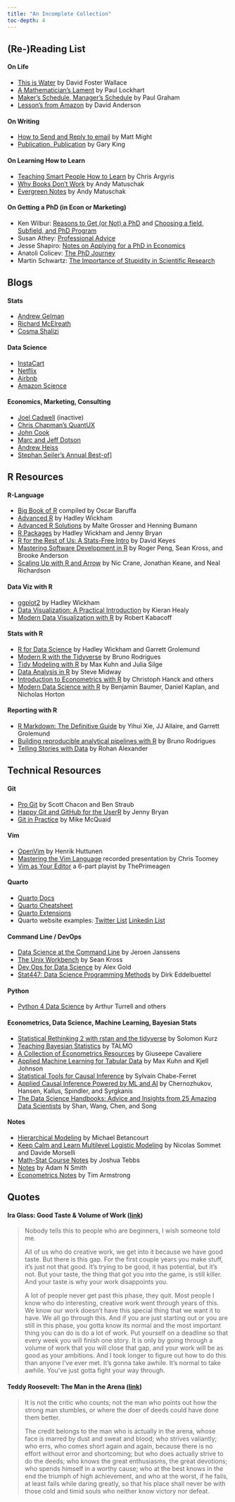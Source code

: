 ```yaml
---
title: "An Incomplete Collection"
toc-depth: 4
---
```




## (Re-)Reading List

#### On Life

 - [This is Water](https://web.ics.purdue.edu/~drkelly/DFWKenyonAddress2005.pdf) by David Foster Wallace
 - [A Mathematician's Lament](http://worrydream.com/refs/Lockhart-MathematiciansLament.pdf) by Paul Lockhart
 - [Maker's Schedule, Manager's Schedule](https://www.paulgraham.com/makersschedule.html) by Paul Graham
 - [Lesson's from Amazon](https://www.linkedin.com/posts/scarletink_12-things-i-learned-in-big-tech-activity-7032114623050891264-liMq) by David Anderson

#### On Writing

 - [How to Send and Reply to email](https://matt.might.net/articles/how-to-email/) by Matt Might
 - [Publication, Publication](https://gking.harvard.edu/sites/scholar.harvard.edu/files/gking/files/paperspub.pdf) by Gary King

#### On Learning How to Learn

 - [Teaching Smart People How to Learn](https://hbr.org/1991/05/teaching-smart-people-how-to-learn) by Chris Argyris
 - [Why Books Don't Work](https://andymatuschak.org/books/) by Andy Matuschak
 - [Evergreen Notes](https://notes.andymatuschak.org/About_these_notes?stackedNotes=z5E5QawiXCMbtNtupvxeoEX) by Andy Matuschak

#### On Getting a PhD (in Econ or Marketing)

 - Ken Wilbur: [Reasons to Get (or Not) a PhD](https://kennethcwilbur.github.io/website//#:~:text=Reasons%20to%20get%20or%20not%20get%20a%20Ph.D.) and [Choosing a field, Subfield, and PhD Program](https://kennethcwilbur.github.io/website//#:~:text=Choosing%20a%20field%2C%20subfield%20and%20Ph.D.%20program)
 - Susan Athey: [Professional Advice](https://gsb-faculty.stanford.edu/susan-athey/professional-advice/)
 - Jesse Shapiro: [Notes on Applying for a PhD in Economics](https://scholar.harvard.edu/files/shapiro/files/phdnotes.pdf)
 - Anatoli Colicev: [The PhD Journey](https://drive.google.com/file/d/1G9VsH4hbBhrtrJ7Cp4XsxuXLKuSFRjcn/view)
 - Martin Schwartz: [The Importance of Stupidity in Scientific Research](https://web.stanford.edu/~fukamit/schwartz-2008.pdf)




## Blogs

#### Stats

 - [Andrew Gelman](https://statmodeling.stat.columbia.edu/)
 - [Richard McElreath](https://elevanth.org/)
 - [Cosma Shalizi](https://www.stat.cmu.edu/~cshalizi/)

#### Data Science

 - [InstaCart](https://tech.instacart.com/)
 - [Netflix](https://netflixtechblog.com/)
 - [Airbnb](https://medium.com/airbnb-engineering)
 - [Amazon Science](https://www.amazon.science/)

#### Economics, Marketing, Consulting

 - [Joel Cadwell](https://joelcadwell.blogspot.com/) (inactive)
 - [Chris Chapman's QuantUX](https://quantuxblog.com/)
 - [John Cook](https://www.johndcook.com/blog/)
 - [Marc and Jeff Dotson](https://occasionaldivergences.com/)
 - [Andrew Heiss](https://www.andrewheiss.com/blog/)
 - [Stephan Seiler's Annual Best-of](https://www.seilerstephan.com/blog)]




## R Resources

#### R-Language

 - [Big Book of R](https://www.bigbookofr.com/) compiled by Oscar Baruffa
 - [Advanced R](https://adv-r.hadley.nz/) by Hadley Wickham
 - [Advanced R Solutions](https://advanced-r-solutions.rbind.io/) by Malte Grosser and Henning Bumann
 - [R Packages](https://r-pkgs.org/) by Hadley Wickham and Jenny Bryan
 - [R for the Rest of Us: A Stats-Free Intro](https://book.rfortherestofus.com/) by David Keyes
 - [Mastering Software Development in R](https://leanpub.com/msdr) by Roger Peng, Sean Kross, and Brooke Anderson
 - [Scaling Up with R and Arrow](https://arrowrbook.com/) by Nic Crane, Jonathan Keane, and Neal Richardson

#### Data Viz with R

 - [ggplot2](https://ggplot2-book.org/) by Hadley Wickham
 - [Data Visualization: A Practical Introduction](https://socviz.co/) by Kieran Healy
 - [Modern Data Visualization with R](https://rkabacoff.github.io/datavis/) by Robert Kabacoff

#### Stats with R 

 - [R for Data Science](https://r4ds.hadley.nz/) by Hadley Wickham and Garrett Grolemund
 - [Modern R with the Tidyverse](https://modern-rstats.eu/) by Bruno Rodrigues
 - [Tidy Modeling with R](https://www.tmwr.org/) by Max Kuhn and Julia Silge
 - [Data Analysis in R](https://bookdown.org/steve_midway/DAR/) by Steve Midway
 - [Introduction to Econometrics with R](https://www.econometrics-with-r.org/index.html) by Christoph Hanck and others
 - [Modern Data Science with R](https://mdsr-book.github.io/mdsr2e/) by Benjamin Baumer, Daniel Kaplan, and Nicholas Horton

#### Reporting with R

 - [R Markdown: The Definitive Guide](https://bookdown.org/yihui/rmarkdown/) by Yihui Xie, JJ Allaire, and Garrett Grolemund
 - [Building reproducible analytical pipelines with R](https://raps-with-r.dev/) by Bruno Rodrigues
 - [Telling Stories with Data](https://tellingstorieswithdata.com/) by Rohan Alexander

 


## Technical Resources

#### Git 

 - [Pro Git](https://git-scm.com/book/en/v2) by Scott Chacon and Ben Straub
 - [Happy Git and GitHub for the UserR](https://happygitwithr.com/) by Jenny Bryan
 - [Git in Practice](https://www.manning.com/books/git-in-practice) by Mike McQuaid

#### Vim 

 - [OpenVim](https://www.openvim.com/) by Henrik Huttunen
 - [Mastering the Vim Language](https://www.youtube.com/watch?v=wlR5gYd6um0) recorded presentation by Chris Toomey
 - [Vim as Your Editor](https://www.youtube.com/watch?v=X6AR2RMB5tE&list=PLm323Lc7iSW_wuxqmKx_xxNtJC_hJbQ7R) a 6-part playist by ThePrimeagen

#### Quarto

 - [Quarto Docs](https://quarto.org/)
 - [Quarto Cheatsheet](https://rstudio.github.io/cheatsheets/html/quarto.html)
 - [Quarto Extensions](https://m.canouil.dev/quarto-extensions/)
 - Quarto website examples: [Twitter List](https://x.com/NeuroKaiii/status/1644854726498963456) [Linkedin List](https://www.linkedin.com/feed/update/urn:li:activity:7197152805483102208/)

#### Command Line / DevOps

 - [Data Science at the Command Line](https://jeroenjanssens.com/dsatcl/) by Jeroen Janssens
 - [The Unix Workbench](https://seankross.com/the-unix-workbench/) by Sean Kross
 - [Dev Ops for Data Science](https://do4ds.com) by Alex Gold
 - [Stat447: Data Science Programming Methods](https://stat447.com/) by Dirk Eddelbuettel 

#### Python

 - [Python 4 Data Science](https://aeturrell.github.io/python4DS/welcome.html#) by Arthur Turrell and others

#### Econometrics, Data Science, Machine Learning, Bayesian Stats

 - [Statistical Rethinking 2 with rstan and the tidyverse](https://solomon.quarto.pub/sr2rstan/) by Solomon Kurz
 - [Teaching Bayesian Statistics](http://talmo.uk/2024/teachingbayesian.html) by TALMO
 - [A Collection of Econometrics Resources](https://giuseppecavaliere.wixsite.com/giuseppe/econometrics-lecture-notes-and-books) by Giuseepe Cavaliere
 - [Applied Machine Learning for Tabular Data](https://aml4td.org/) by Max Kuhn and Kjell Johnson
 - [Statistical Tools for Causal Inference](https://chabefer.github.io/STCI/index.html) by Sylvain Chabe-Ferret
 - [Applied Causal Inference Powered by ML and AI](https://causalml-book.org/) by Chernozhukov, Hansen, Kallus, Spindler, and Syrgkanis
 - [The Data Science Handbooks: Advice and Insights from 25 Amazing Data Scientists](https://www.thedatasciencehandbook.com/) by Shan, Wang, Chen, and Song

#### Notes

 - [Hierarchical Modeling](https://betanalpha.github.io/assets/case_studies/hierarchical_modeling.html) by Michael Betancourt
 - [Keep Calm and Learn Multilevel Logistic Modeling](https://rips-irsp.com/articles/10.5334/irsp.90#ill-show-you-a-three-step-simplified-procedure-for-multilevel-logistic-regression) by Nicolas Sommet and Davide Morselli
 - [Math-Stat Course Notes](https://people.stat.sc.edu/Tebbs/) by Joshua Tebbs
 - [Notes](https://www.adamnsmith.com/notes.html) by Adam N Smith
 - [Econometrics Notes](https://tbarmstr.github.io/teaching.html) by Tim Armstrong

<!--  

#### Demand Estimation

 - Berry (1994) Estimating Discrete Choice Models of Product Differentiation [[link](https://www.jstor.org/stable/2555829)]
 - Nevo (2000) A Practitioner’s Guide to Estimation of Random-Coefcients Logit Models of Demand [[link](https://bpb-us-w2.wpmucdn.com/web.sas.upenn.edu/dist/3/499/files/2018/09/RAs_guide-1cnwy2p.pdf)]
 - Chintagunta & Nair (2011) Discrete Choice Models of Consumer Demand in Marketing [[link](https://pubsonline.informs.org/doi/10.1287/mksc.1110.0674)]
 - Berry and Haile (2021) Foundations of Demand Estimation [[link](https://www.sciencedirect.com/science/article/abs/pii/S1573448X21000017)]
 - Gandhi & Nevo (2021) Empirical Models of Demand and Supply in Differentiated Products Industries [[link](https://www.sciencedirect.com/science/article/abs/pii/S1573448X21000029)]
 - Ursu, Seiler, & Honka (Draft) The Sequential Search Model: A Framework for Empirical Research [[link](https://papers.ssrn.com/sol3/papers.cfm?abstract_id=4357557)]
 
#### Causal Inference

 - Rossi (2014) Even the Rich Can Make Themselves Poor: A Critical Examination of IV Methods in Marketing Applications [[link](https://pubsonline.informs.org/doi/10.1287/mksc.2014.0860)]
 - Angrist (2022) Empirical Strategies in Economics: Illuminating the Path From Cause to Effect [[link](https://onlinelibrary.wiley.com/doi/abs/10.3982/ECTA20640)]
 - Heckman and Pinto (Draft) Causality and Econometrics [[link](https://www.nber.org/papers/w29787)]

-->



## Quotes


#### Ira Glass: Good Taste & Volume of Work ([link](https://www.youtube.com/watch?v=X2wLP0izeJE))

> Nobody tells this to people who are beginners, I wish someone told me. 
>
> All of us who do creative work, we get into it because we have good taste. But there is this gap. For the first couple years you make stuff, it’s just not that good. It’s trying to be good, it has potential, but it’s not. But your taste, the thing that got you into the game, is still killer. And your taste is why your work disappoints you. 
>
> A lot of people never get past this phase, they quit. Most people I know who do interesting, creative work went through years of this. We know our work doesn’t have this special thing that we want it to have. We all go through this. And if you are just starting out or you are still in this phase, you gotta know its normal and the most important thing you can do is do a lot of work. Put yourself on a deadline so that every week you will finish one story. It is only by going through a volume of work that you will close that gap, and your work will be as good as your ambitions. And I took longer to figure out how to do this than anyone I’ve ever met. It’s gonna take awhile. It’s normal to take awhile. You’ve just gotta fight your way through.


#### Teddy Roosevelt: The Man in the Arena ([link](https://www.theodorerooseveltcenter.org/Learn-About-TR/TR-Encyclopedia/Culture-and-Society/Man-in-the-Arena.aspx))

> It is not the critic who counts; not the man who points out how the strong man stumbles, or where the doer of deeds could have done them better. 
>
> The credit belongs to the man who is actually in the arena, whose face is marred by dust and sweat and blood; who strives valiantly; who errs, who comes short again and again, because there is no effort without error and shortcoming; but who does actually strive to do the deeds; who knows the great enthusiasms, the great devotions; who spends himself in a worthy cause; who at the best knows in the end the triumph of high achievement, and who at the worst, if he fails, at least fails while daring greatly, so that his place shall never be with those cold and timid souls who neither know victory nor defeat.




